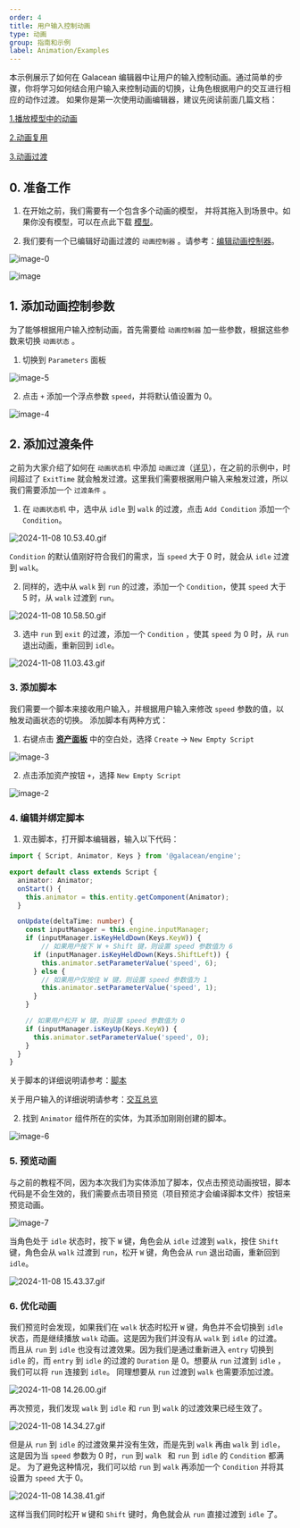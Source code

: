 ```yaml
---
order: 4
title: 用户输入控制动画
type: 动画
group: 指南和示例
label: Animation/Examples
---
```


本示例展示了如何在 Galacean 编辑器中让用户的输入控制动画。通过简单的步骤，你将学习如何结合用户输入来控制动画的切换，让角色根据用户的交互进行相应的动作过渡。
如果你是第一次使用动画编辑器，建议先阅读前面几篇文档：

[1.播放模型中的动画](/docs/animation/examples/playAnimation/)

[2.动画复用](/docs/animation/examples/reuseAnimation/)

[3.动画过渡](/docs/animation/examples/crossFade/)

## 0. 准备工作

1. 在开始之前，我们需要有一个包含多个动画的模型， 并将其拖入到场景中。如果你没有模型，可以在点此下载 [模型](https://mdn.alipayobjects.com/oasis_be/afts/file/A*N99IQYh_g5YAAAAAAAAAAAAADkp5AQ/player.glb)。

2. 我们要有一个已编辑好动画过渡的 `动画控制器` 。请参考：[编辑动画控制器](/docs/animation/examples/crossFade/#3-编辑动画控制器)。

![image-0](https://mdn.alipayobjects.com/huamei_3zduhr/afts/img/A*WUbLQbY8qiAAAAAAAAAAAAAADsJ_AQ/original)

![image](https://mdn.alipayobjects.com/huamei_3zduhr/afts/img/A*1x7zS7WqTasAAAAAAAAAAAAADsJ_AQ/original)

## 1. 添加动画控制参数

为了能够根据用户输入控制动画，首先需要给 `动画控制器` 加一些参数，根据这些参数来切换 `动画状态` 。

1. 切换到 `Parameters` 面板

![image-5](https://mdn.alipayobjects.com/huamei_3zduhr/afts/img/A*rzRbRoI8_zEAAAAAAAAAAAAADsJ_AQ/original)

2. 点击 `+` 添加一个浮点参数 `speed`，并将默认值设置为 0。

![image-4](https://mdn.alipayobjects.com/huamei_3zduhr/afts/img/A*o6IhT6KdSZoAAAAAAAAAAAAADsJ_AQ/original)

## 2. 添加过渡条件

之前为大家介绍了如何在 `动画状态机` 中添加 `动画过渡`（[详见](/docs/animation/examples/crossFade/)），在之前的示例中，时间超过了 `ExitTime` 就会触发过渡。这里我们需要根据用户输入来触发过渡，所以我们需要添加一个 `过渡条件` 。

1. 在 `动画状态机` 中，选中从 `idle` 到 `walk` 的过渡，点击 `Add Condition` 添加一个 `Condition`。

![2024-11-08 10.53.40.gif](https://mdn.alipayobjects.com/huamei_3zduhr/afts/img/A*Z-P8SqQynhMAAAAAAAAAAAAADsJ_AQ/original)

`Condition` 的默认值刚好符合我们的需求，当 `speed` 大于 0 时，就会从 `idle` 过渡到 `walk`。

2. 同样的，选中从 `walk` 到 `run` 的过渡，添加一个 `Condition`，使其 `speed` 大于 5 时，从 `walk` 过渡到 `run`。

![2024-11-08 10.58.50.gif](https://mdn.alipayobjects.com/huamei_3zduhr/afts/img/A*an4WR66LO9kAAAAAAAAAAAAADsJ_AQ/original)

3. 选中 `run` 到 `exit` 的过渡，添加一个 `Condition` ，使其 `speed` 为 0 时，从 `run` 退出动画，重新回到 `idle`。

![2024-11-08 11.03.43.gif](https://mdn.alipayobjects.com/huamei_3zduhr/afts/img/A*YjqXSb1EDaIAAAAAAAAAAAAADsJ_AQ/original)

### 3. 添加脚本
我们需要一个脚本来接收用户输入，并根据用户输入来修改 `speed` 参数的值，以触发动画状态的切换。
添加脚本有两种方式：

1. 右键点击 **[资产面板](/docs/assets/interface)** 中的空白处，选择 `Create` -> `New Empty Script`

![image-3](https://mdn.alipayobjects.com/huamei_3zduhr/afts/img/A*vcaYR6cXhyAAAAAAAAAAAAAADsJ_AQ/original)

2. 点击添加资产按钮 `+`，选择 `New Empty Script`

![image-2](https://mdn.alipayobjects.com/huamei_3zduhr/afts/img/A*ukTPS6vXR54AAAAAAAAAAAAADsJ_AQ/original)

### 4. 编辑并绑定脚本
1. 双击脚本，打开脚本编辑器，输入以下代码：

```typescript
import { Script, Animator, Keys } from '@galacean/engine';

export default class extends Script {
  animator: Animator;
  onStart() {
    this.animator = this.entity.getComponent(Animator);
  }

  onUpdate(deltaTime: number) {
    const inputManager = this.engine.inputManager;
    if (inputManager.isKeyHeldDown(Keys.KeyW)) {
        // 如果用户按下 W + Shift 键，则设置 speed 参数值为 6
      if (inputManager.isKeyHeldDown(Keys.ShiftLeft)) {
        this.animator.setParameterValue('speed', 6);
      } else {
        // 如果用户仅按住 W 键，则设置 speed 参数值为 1
        this.animator.setParameterValue('speed', 1);
      }
    }

    // 如果用户松开 W 键，则设置 speed 参数值为 0
    if (inputManager.isKeyUp(Keys.KeyW)) {
      this.animator.setParameterValue('speed', 0);
    }
  }
}
```

关于脚本的详细说明请参考：[脚本](/docs/script/script)

关于用户输入的详细说明请参考：[交互总览](/docs/input/input)

2. 找到 `Animator` 组件所在的实体，为其添加刚刚创建的脚本。

![image-6](https://mdn.alipayobjects.com/huamei_3zduhr/afts/img/A*MOlaTKEGBYEAAAAAAAAAAAAADsJ_AQ/original)

### 5. 预览动画
与之前的教程不同，因为本次我们为实体添加了脚本，仅点击预览动画按钮，脚本代码是不会生效的，我们需要点击项目预览（项目预览才会编译脚本文件）按钮来预览动画。

![image-7](https://mdn.alipayobjects.com/huamei_3zduhr/afts/img/A*lAeHQITR98QAAAAAAAAAAAAADsJ_AQ/original)

当角色处于 `idle` 状态时，按下 `W` 键，角色会从 `idle` 过渡到 `walk`，按住 `Shift` 键，角色会从 `walk` 过渡到 `run`，松开 `W` 键，角色会从 `run` 退出动画，重新回到 `idle`。

![2024-11-08 15.43.37.gif](https://mdn.alipayobjects.com/huamei_3zduhr/afts/img/A*RQLbRZPlfUEAAAAAAAAAAAAADsJ_AQ/original)

### 6. 优化动画
我们预览时会发现，如果我们在 `walk` 状态时松开 `W` 键，角色并不会切换到 `idle` 状态，而是继续播放 `walk` 动画。这是因为我们并没有从 `walk` 到 `idle` 的过渡。
而且从 `run` 到 `idle` 也没有过渡效果。因为我们是通过重新进入 `entry` 切换到 `idle` 的，而 `entry` 到 `idle` 的过渡的 `Duration` 是 0。想要从 `run` 过渡到 `idle` ，我们可以将 `run` 连接到 `idle`。
同理想要从 `run` 过渡到 `walk` 也需要添加过渡。

![2024-11-08 14.26.00.gif](https://mdn.alipayobjects.com/huamei_3zduhr/afts/img/A*M-JsSawhoXUAAAAAAAAAAAAADsJ_AQ/original)

再次预览，我们发现 `walk` 到 `idle` 和 `run` 到 `walk` 的过渡效果已经生效了。

![2024-11-08 14.34.27.gif](https://mdn.alipayobjects.com/huamei_3zduhr/afts/img/A*b3b1QrhhzqkAAAAAAAAAAAAADsJ_AQ/original)

但是从 `run` 到 `idle` 的过渡效果并没有生效，而是先到 `walk` 再由 `walk` 到 `idle`，这是因为当 `speed` 参数为 0 时，`run` 到 `walk ` 和 `run` 到 `idle` 的 `Condition` 都满足。
为了避免这种情况，我们可以给 `run` 到 `walk` 再添加一个 `Condition` 并将其设置为 `speed` 大于 0。

![2024-11-08 14.38.41.gif](https://mdn.alipayobjects.com/huamei_3zduhr/afts/img/A*uqwGQb4AHeUAAAAAAAAAAAAADsJ_AQ/original)

这样当我们同时松开 `W` 键和 `Shift` 键时，角色就会从 `run` 直接过渡到 `idle` 了。

